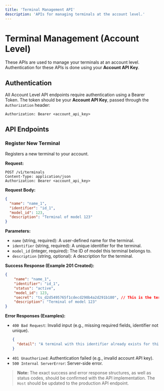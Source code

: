 ```yaml
---
title: 'Terminal Management API'
description: 'APIs for managing terminals at the account level.'
---
```


# Terminal Management (Account Level)

These APIs are used to manage your terminals at an account level. Authentication for these APIs is done using your **Account API Key**.

## Authentication

All Account Level API endpoints require authentication using a Bearer Token. The token should be your **Account API Key**, passed through the `Authorization` header:

```http
Authorization: Bearer <account_api_key>
```

## API Endpoints

### Register New Terminal

Registers a new terminal to your account.

**Request:**
```http
POST /v1/terminals
Content-Type: application/json
Authorization: Bearer <account_api_key>
```

**Request Body:**

```json
{
  "name": "name_1",
  "identifier": "id_1",
  "model_id": 123,
  "description": "Terminal of model 123"
}
```

**Parameters:**

*   `name` (string, required): A user-defined name for the terminal.
*   `identifier` (string, required): A unique identifier for the terminal.
*   `model_id` (integer, required): The ID of model this terminal belongs to.
*   `description` (string, optional): A description for the terminal.

**Success Response (Example 201 Created):**

```json
{
	"name": "name_1",
	"identifier": "id_1",
	"status": "active",
	"model_id": 123,
	"secret": "ts_d2d5495765f1cdecd290b4a2d291b180", // This is the terminal's secret
	"description": "Terminal of model 123"
}
```

**Error Responses (Examples):**

*   `400 Bad Request`: Invalid input (e.g., missing required fields, identifier not unique).
    ```json
    {
      "detail": "A terminal with this identifier already exists for this model"
    }
    ```
*   `401 Unauthorized`: Authentication failed (e.g., invalid account API key).
*   `500 Internal ServerError`: Server-side error.

> **Note:** The exact success and error response structures, as well as status codes, should be confirmed with the API implementation. The `Host` should be updated to the production API endpoint.
